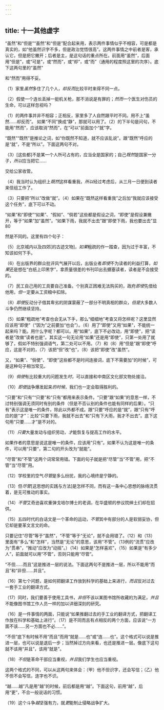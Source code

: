 ```yaml
---
---
---
```

title: 十一其他虚字
---



“虽然”和“但是”“虽然”和“但是”配合起来用，表示两件事情似乎不相容，可是都是真实的，如“他虽然识字不多，但是政治觉悟很高”。这两件事情之中前者是客，承认它，但是把它撇开；后者是主，是这句话的重点所在。前面用“虽然”，后面用“但是”，或“可是”，或“然而”，或“却”，或“而”（通用的程度照这里的次序）。底下这两句里的“虽然”

和“然而”用得不妥。

（1）家里*虽然*多住了几个人，*却反而*比较平时来得不同一点。

（2）假使一个连长丢掉一挺机关枪，那不消说是有罪的；*然而*一个医生对伤员的生命，可以这样忽视吗？

（1）的两件事并非不相容；正相反，家里多了人自然跟平时不同。用不上“虽然……却反而”。
如果“不同”换成“静”，那就可以用了。（2）的下半句是问句，不能用“然而”，应该取消“然而”，在“可以”前面加个“就”字。

“既然”“既然”是推论之词，如“你既然不知道，就不应该乱说”。跟“既然”呼应的是“就”，不是“所以”。下面这两句不对。

（3）[这些都]不是某一个人所可占有的，应当全是国家的；自己*既然*是国家一分子，*所以*应当把它……

交给公家收管。

（4）我当时认为组织上*既然*这样看重我，*所以*经过考虑后，从三月一日便到读者来信组工作了。

（3）只要把“所以”改做“就”。（4）如果在“既然这样看重我”之后加“我就应该接受这个任务”，底下可以不动。

“如果”和“即使”“如果”、“假如”、“倘若”这些都是假设之词，“即使”是假设兼撇开，等于“如果”加“虽然”。“如果下雨，我就不出去”跟“即使下雨，我也要出去”显80



然是不同的。这里有四个句子：

（5）北京城内以及四郊[的古迹文物]，*如果*粗疏的作一踏查，因为过于丰富，不知该如何下手。

（6）在出版界的群众批评风气展开以后，出版业者*即使*不为读者的利益打算，*如果*还是想在“白纸上印黑字”，拿质量很差的书刊印出去搪塞读者，读者是不会接受的。

（7）民工自己用的工具要自己准备。个别真正困难无法购买的，政府*即使*先借给他用，*但*一定要从工资粮中扣除。

（8）*即使*反动分子借其卑劣的阴谋蒙蔽了一部分不明真相的群众，*但是*大多数人斗争仍然继续坚持。

（5）如果“粗疏地”考查也会无从下手，那么“细细地”考查又将怎样呢？这里显然应该用“即使”（“因为”之前要加“也会”）。（6）用了“即使”又用“如果”，不能统一起来吗？能。用什么字呢？都可以。用“如果”，底下不必改动，用“即使”，把“读者是”改做“读者也是”。其实这一句无论用“如果”还是用“即使”，只第一处用了就够了，假如不特别强调语气，第二处可以不用。（7）和（8）用“但是”跟“即使”呼应，这是不对的，（7）该把“但”改“也”，（8）该把“即使”改“虽然”。

又，“如果”、“倘使”、“即使”这些都不是时间连接词，底下不需要加“的时候”，可是这种句子相当常见。

（9）*倘使*有比较重大的问题发生*时*，可以直接和中南区文化部文物处接洽。

（10）*即使*战争爆发起来*的时候*，我们也一定会取得胜利的。

“只要”和“只有”“只要”和“只有”都用来表示条件。“只要”跟“如果”的意思一样，不过特别强调无须同时有别的条件（但是不否认别的条件也能有同样的后果）。“只有”表示这是唯一的条件，除此以外都不成。跟“只要”呼应的是“就”，跟“只有”呼应的是“才”：比较“只要下雨，我就不出去”和“只有下大雨，我才不出去”。底下这句用“只要……才”是不对的。

（11）*只要*大量发动与组织劳动，*才*能恢复与提高工作的水平。

如果作者的意思是说这是唯一的条件，应该用“只有”。如果不认为这是唯一的条件，可以用“只要”，第二句的开头改为“就能”。

“尽管”和“不管”这两个词常常用错。下面的句子就是把“尽管”当“不管”用，把“不管”当“尽管”用。

（12）学校里的空气*尽管*是多么纷扰，我的心境终是宁静的。

（13）但*尽管*[这思想的实践与方法]是怎样不同，而有这一条中心思想的脉络流贯着，是无可推动的事实。

（14）*不管*艾奇逊喜欢重弹戈培尔博士的老调，在华盛顿的参议院绅土们却在招供。


（15）五四时代的白话文是一个革命的运动，*不管*其中有部分的人是软弱妥协，但它却是要革文言文的命。

只要记住“尽管”等于“虽然”，“不管”等于“无论”，就不会用错了。（12）和（13）
里面有“多么”和“怎样”，当然是“无论”的意思，该用“不管”。（13例的“流贯”应改为“贯串”，“推动”应改为“动摇”。）（14）如果是“怎样喜欢”，（15）如果是“有多少人”，前面就可以用“不管”，否则只能用“尽管”。

“不但……而且”这是推进一层的说法。下面这两句不是推进一层，所以不能用“而且”和“非但……并且”。

（16）第七个问题，是如何把翻译工作放到科学的基础上来进行，*而且*反对过去一套手工业的翻译方式。

（17）同时，我们要善于使用工具书，*非但*不该以某图书馆所收藏的为满足，*并且*不能像图书馆工作人员一样的加以详细深刻的研究。

（16）是一件事情的两面，只能说“如果推翻过去的手工业的翻译方式，把翻译工作放在科学和基础上进行”。（17）是不同而且有点相反的两个方面，应该说“一方面不该……另一方面也不必……”。

“不但”底下有时候不用“而且”而用“就是……也”或“连……也”。这个格式可以说是推进一层，也可以说是退后一步；当然掉过方向来看，也还是推进一层。像底下这句就不该用“并且”，该用“就是”。

（18）*不但*是革命干部应当重视，*并且*我们学生也应当重视。

这两个格式的不同，可以从这两句来体会：（甲）他不但识字，还会写信；（乙）他不但不会写信，连字也不识。

“越……越”凡是用“越”的时候，前后都是用“越”。下面这句，前用“越”，后用“更”，不合一般说话的习惯。

（19）这个斗争*越*坚强有力，就*更*能制止侵略战争扩大。